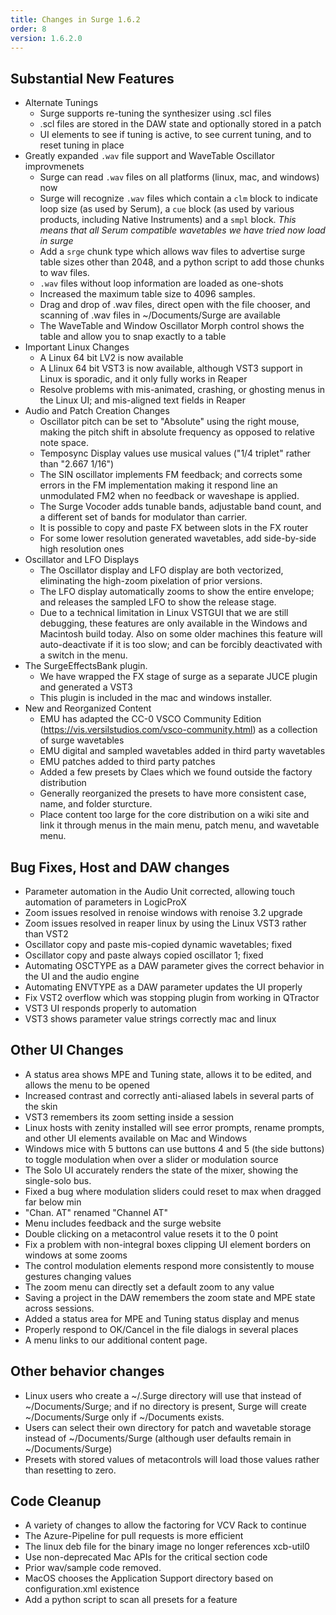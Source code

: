 ```yaml
---
title: Changes in Surge 1.6.2
order: 8
version: 1.6.2.0
---
```


## Substantial New Features

-   Alternate Tunings
    -   Surge supports re-tuning the synthesizer using .scl files
    -   .scl files are stored in the DAW state and optionally stored in a patch
    -   UI elements to see if tuning is active, to see current tuning, and to reset tuning in place
-   Greatly expanded `.wav` file support and WaveTable Oscillator improvmenets
    -   Surge can read `.wav` files on all platforms (linux, mac, and windows) now
    -   Surge will recognize `.wav` files which contain a `clm` block to indicate loop size (as used by Serum),
        a `cue` block (as used by various products, including Native Instruments) and a `smpl` block. _This means that
        all Serum compatible wavetables we have tried now load in surge_
    -   Add a `srge` chunk type which allows wav files to advertise surge table sizes other than 2048, and a python script
        to add those chunks to wav files.
    -   `.wav` files without loop information are loaded as one-shots
    -   Increased the maximum table size to 4096 samples.
    -   Drag and drop of .wav files, direct open with the file chooser, and scanning of .wav files in
        ~/Documents/Surge are available
    -   The WaveTable and Window Oscillator Morph control shows the table and allow you to snap exactly to a table
-   Important Linux Changes
    -   A Linux 64 bit LV2 is now available
    -   A Llinux 64 bit VST3 is now available, although VST3 support in Linux is sporadic, and it only fully works in Reaper
    -   Resolve problems with mis-animated, crashing, or ghosting menus in the Linux UI; and mis-aligned text fields in Reaper
-   Audio and Patch Creation Changes
    -   Oscillator pitch can be set to "Absolute" using the right mouse, making the pitch shift in absolute
        frequency as opposed to relative note space.
    -   Temposync Display values use musical values ("1/4 triplet" rather than "2.667 1/16")
    -   The SIN oscillator implements FM feedback; and corrects some errors in the FM implementation making
        it respond line an unmodulated FM2 when no feedback or waveshape is applied.
    -   The Surge Vocoder adds tunable bands, adjustable band count, and a different set of bands for modulator than carrier.
    -   It is possible to copy and paste FX between slots in the FX router
    -   For some lower resolution generated wavetables, add side-by-side high resolution ones
-   Oscillator and LFO Displays
    -   The Oscillator display and LFO display are both vectorized, eliminating the high-zoom pixelation of prior versions.
    -   The LFO display automatically zooms to show the entire envelope; and releases the sampled LFO to show the release stage.
    -   Due to a technical limitation in Linux VSTGUI that we are still debugging, these features are only available in the
        Windows and Macintosh build today. Also on some older machines this feature will auto-deactivate if it is too slow;
        and can be forcibly deactivated with a switch in the menu.
-   The SurgeEffectsBank plugin.
    -   We have wrapped the FX stage of surge as a separate JUCE plugin and generated a VST3
    -   This plugin is included in the mac and windows installer.
-   New and Reorganized Content
    -   EMU has adapted the CC-0 VSCO Community Edition (https://vis.versilstudios.com/vsco-community.html) as a collection
        of surge wavetables
    -   EMU digital and sampled wavetables added in third party wavetables
    -   EMU patches added to third party patches
    -   Added a few presets by Claes which we found outside the factory distribution
    -   Generally reorganized the presets to have more consistent case, name, and folder sturcture.
    -   Place content too large for the core distribution on a wiki site and link it through menus in the main menu,
        patch menu, and wavetable menu.

## Bug Fixes, Host and DAW changes

-   Parameter automation in the Audio Unit corrected, allowing touch automation of parameters in LogicProX
-   Zoom issues resolved in renoise windows with renoise 3.2 upgrade
-   Zoom issues resolved in reaper linux by using the Linux VST3 rather than VST2
-   Oscillator copy and paste mis-copied dynamic wavetables; fixed
-   Oscillator copy and paste always copied oscillator 1; fixed
-   Automating OSCTYPE as a DAW parameter gives the correct behavior in the UI and the audio engine
-   Automating ENVTYPE as a DAW parameter updates the UI properly
-   Fix VST2 overflow which was stopping plugin from working in QTractor
-   VST3 UI responds properly to automation
-   VST3 shows parameter value strings correctly mac and linux

## Other UI Changes

-   A status area shows MPE and Tuning state, allows it to be edited, and allows the menu to be opened
-   Increased contrast and correctly anti-aliased labels in several parts of the skin
-   VST3 remembers its zoom setting inside a session
-   Linux hosts with zenity installed will see error prompts, rename prompts, and other UI
    elements available on Mac and Windows
-   Windows mice with 5 buttons can use buttons 4 and 5 (the side buttons) to toggle modulation
    when over a slider or modulation source
-   The Solo UI accurately renders the state of the mixer, showing the single-solo bus.
-   Fixed a bug where modulation sliders could reset to max when dragged far below min
-   "Chan. AT" renamed "Channel AT"
-   Menu includes feedback and the surge website
-   Double clicking on a metacontrol value resets it to the 0 point
-   Fix a problem with non-integral boxes clipping UI element borders on windows at some zooms
-   The control modulation elements respond more consistently to mouse gestures changing values
-   The zoom menu can directly set a default zoom to any value
-   Saving a project in the DAW remembers the zoom state and MPE state across sessions.
-   Added a status area for MPE and Tuning status display and menus
-   Properly respond to OK/Cancel in the file dialogs in several places
-   A menu links to our additional content page.

## Other behavior changes

-   Linux users who create a ~/.Surge directory will use that instead of ~/Documents/Surge; and if no directory
    is present, Surge will create ~/Documents/Surge only if ~/Documents exists.
-   Users can select their own directory for patch and wavetable storage instead of ~/Documents/Surge (although
    user defaults remain in ~/Documents/Surge)
-   Presets with stored values of metacontrols will load those values rather than resetting to zero.

## Code Cleanup

-   A variety of changes to allow the factoring for VCV Rack to continue
-   The Azure-Pipeline for pull requests is more efficient
-   The linux deb file for the binary image no longer references xcb-util0
-   Use non-deprecated Mac APIs for the critical section code
-   Prior wav/sample code removed.
-   MacOS chooses the Application Support directory based on configuration.xml existence
-   Add a python script to scan all presets for a feature
